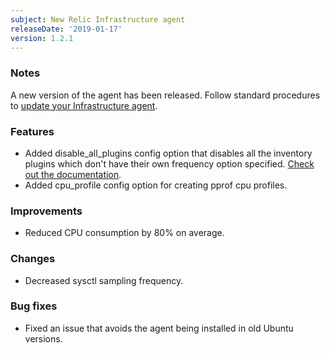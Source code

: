 ```yaml
---
subject: New Relic Infrastructure agent
releaseDate: '2019-01-17'
version: 1.2.1
---
```


### Notes

A new version of the agent has been released. Follow standard procedures to [update your Infrastructure agent](/docs/infrastructure/new-relic-infrastructure/installation/update-infrastructure-agent).

### Features

* Added disable_all_plugins config option that disables all the inventory plugins which don't have their own frequency option specified. [Check out the documentation](/docs/infrastructure/new-relic-infrastructure/troubleshooting/reducing-agent-footprint).
* Added cpu_profile config option for creating pprof cpu profiles.

### Improvements

* Reduced CPU consumption by 80% on average.

### Changes

* Decreased sysctl sampling frequency.

### Bug fixes

* Fixed an issue that avoids the agent being installed in old Ubuntu versions.

